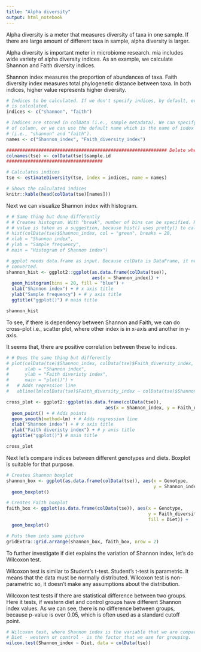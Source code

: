 ```yaml
---
title: "Alpha diversity"
output: html_notebook
---
```


Alpha diversity is a meter that measures diversity of taxa in one sample. 
If there are large amount of different taxa in sample, alpha diversity is larger. 

Alpha diversity is important meter in microbiome research. mia includes wide 
variety of alpha diversity indices. As an example, we calculate Shannon and 
Faith diversity indices.

Shannon index measures the proportion of abundances of taxa. Faith diversity index
measures total phylogenetic distance between taxa. In both indices, higher value
represents higher diversity. 

```r
# Indices to be calculated. If we don't specify indices, by default, every index
# is calculated.
indices <- c("shannon", "faith")

# Indices are stored in colData (i.e., sample metadata). We can specify the name
# of column, or we can use the default name which is the name of index 
# (i.e., "shannon" and "faith"). 
names <- c("Shannon_index", "Faith_diversity_index")

############################################################ Delete when mia is updated
colnames(tse) <- colData(tse)$sample.id
####################################

# Calculates indices
tse <- estimateDiversity(tse, index = indices, name = names)

# Shows the calculated indices
knitr::kable(head(colData(tse)[names]))
```

Next we can visualize Shannon index with histogram.

```r
# # Same thing but done differently
# # Creates histogram. With "break", number of bins can be specified. However, the
# # value is taken as a suggestion, because hist() uses pretty() to calculate breakpoints.
# hist(colData(tse)$Shannon_index, col = "green", breaks = 20,
# xlab = "Shannon index", 
# ylab = "Sample frequency", 
# main = "Histogram of Shannon index")

# ggplot needs data.frame as input. Because colData is DataFrame, it needs to be 
# converted. 
shannon_hist <- ggplot2::ggplot(as.data.frame(colData(tse)), 
                                aes(x = Shannon_index)) + 
  geom_histogram(bins = 20, fill = "blue") +
  xlab("Shannon index") + # x axis title
  ylab("Sample frequency") + # y axis title
  ggtitle("ggplot()") # main title

shannon_hist

```

To see, if there is dependency between Shannon and Faith, we can do cross-plot i.e., 
scatter plot, where other index is in x-axis and another in y-axis.

It seems that, there are positive correlation between these to indices. 

```r
# # Does the same thing but differently
# plot(colData(tse)$Shannon_index, colData(tse)$Faith_diversity_index,
#      xlab = "Shannon index",
#      ylab = "Faith diveristy index",
#      main = "plot()") +
#   # Adds regression line
#   abline(lm(colData(tse)$Faith_diversity_index ~ colData(tse)$Shannon_index)) 

cross_plot <- ggplot2::ggplot(as.data.frame(colData(tse)), 
                                     aes(x = Shannon_index, y = Faith_diversity_index)) + 
  geom_point() + # Adds points
  geom_smooth(method=lm) + # Adds regression line
  xlab("Shannon index") + # x axis title
  ylab("Faith diveristy index") + # y axis title
  ggtitle("ggplot()") # main title

cross_plot

```

Next let's compare indices between different genotypes and diets. Boxplot is 
suitable for that purpose. 

```r
# Creates Shannon boxplot 
shannon_box <- ggplot(as.data.frame(colData(tse)), aes(x = Genotype, 
                                                       y = Shannon_index, fill = Diet)) + 
  geom_boxplot()

# Creates Faith boxplot 
faith_box <- ggplot(as.data.frame(colData(tse)), aes(x = Genotype, 
                                                     y = Faith_diversity_index, 
                                                     fill = Diet)) + 
  geom_boxplot()

# Puts them into same picture
gridExtra::grid.arrange(shannon_box, faith_box, nrow = 2)

```

To further investigate if diet explains the variation of Shannon index, let's 
do Wilcoxon test. 

Wilcoxon test is similar to Student's t-test. Student's t-test is parametric.
It means that the data must be normally distributed. Wilcoxon test is non-parametric
so, it doesn't make any assumptions about the distribution. 

Wilcoxon test tests if there are statistical difference between two groups. 
Here it tests, if western diet and control groups have different Shannon index values.
As we can see, there is no difference between groups, because p-value is over 0.05, 
which is often used as a standard cutoff point.

```r
# Wilcoxon test, where Shannon index is the variable that we are comparing. 
# Diet - western or control - is the factor that we use for grouping. 
wilcox.test(Shannon_index ~ Diet, data = colData(tse))

```